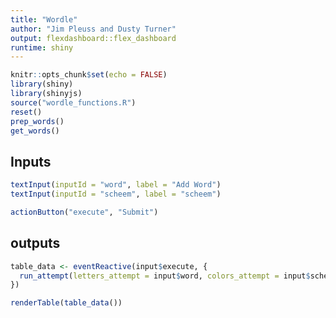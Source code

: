 ```yaml
---
title: "Wordle"
author: "Jim Pleuss and Dusty Turner"
output: flexdashboard::flex_dashboard
runtime: shiny
---
```


```r
knitr::opts_chunk$set(echo = FALSE)
library(shiny)
library(shinyjs)
source("wordle_functions.R")
reset()  
prep_words()
get_words() 
```

Inputs {.sidebar}
-------------------------------


```r
textInput(inputId = "word", label = "Add Word")
textInput(inputId = "scheem", label = "scheem")

actionButton("execute", "Submit")
```

outputs
-------------------------------

```r

table_data <- eventReactive(input$execute, {
  run_attempt(letters_attempt = input$word, colors_attempt = input$scheem)
})

renderTable(table_data())

```




<!-- ```{r echo=FALSE} -->

<!-- shinyApp( -->
<!--   ui = basicPage( -->
<!--     numericInput("num", label = "Make changes", value = 1), -->
<!--     submitButton("Update View", icon("refresh")), -->
<!--     helpText("When you click the button above, you should see", -->
<!--              "the output below update to reflect the value you", -->
<!--              "entered at the top:"), -->
<!--     verbatimTextOutput("value") -->
<!--   ), -->
<!--   server = function(input, output) { -->

<!--     # submit buttons do not have a value of their own, -->
<!--     # they control when the app accesses values of other widgets. -->
<!--     # input$num is the value of the number widget. -->
<!--     output$value <- renderPrint({ input$num }) -->
<!--   } -->
<!-- ) -->
<!-- ``` -->

